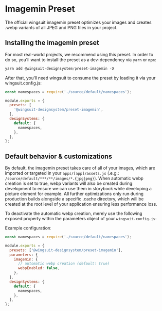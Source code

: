 # Imagemin Preset

The official wingsuit imagemin preset optimizes your images and creates .webp variants of all JPEG and PNG files in your project.

## Installing the imagemin preset

For most real-world projects, we recommend using this preset. In order to do so, you'll want to install the preset as a dev-dependency via `yarn` or `npm`:

```js
yarn add @wingsuit-designsystem/preset-imagemin -D
```

After that, you'll need wingsuit to consume the preset by loading it via your wingsuit.config.js:

```js
const namespaces = require('./source/default/namespaces');

module.exports = {
  presets: [
    '@wingsuit-designsystem/preset-imagemin',
  ],
  designSystems: {
    default: {
      namespaces,
    },
  },
};
```

## Default behavior & customizations
By default, the imagemin preset takes care of all of your images, which are imported or targeted in your `apps/[app]/assets.js` (.e.g.: `/source/default/***/**/images/*.{jpg|png}`).
When automatic webp creation is set to true, webp variants will also be created during development to ensure we can use them in storybook while developing a picture element for example.
All further optimizations only run during  production builds alongside a specific .cache directory, which will be created at the root level of your application ensuring less performance loss.

To deactivate the automatic webp creation, merely use the following exposed property within the parameters object of your `wingsuit.config.js`:


Example configuration:
```js
const namespaces = require('./source/default/namespaces');

module.exports = {
  presets: ['@wingsuit-designsystem/preset-imagemin'],
  parameters: {
    imagemin: {
      // automatic webp creation (default: true)
      webpEnabled: false,
    },
  },
  designSystems: {
    default: {
      namespaces,
    },
  },
};
```
